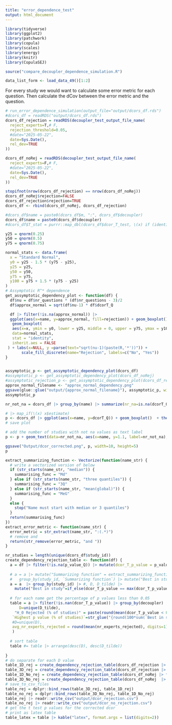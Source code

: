 ```yaml
---
title: "error_dependence_test"
output: html_document
---
```


```r
library(tidyverse)
library(ggplot2)
library(patchwork)
library(copula)
library(scales)
library(energy)
library(knitr)
library(CopulaSEJ)

source("compare_decoupler_dependence_simulation.R")

data_list_form <- load_data_49()[1:2]


```
For every study we would want to calculate some error metric for each question. Then calculate the dCov between the error metric and the question. 
```r
# run_error_dependence_simulation(output_file="output/dcors_df.rds")
#dcors_df = readRDS("output/dcors_df.rds")
dcors_df_rejection = readRDS(decoupler_test_output_file_name(
  reject_experts=T,# F,
  rejection_threshold=0.05,
  #date="2025-05-22",
  date=Sys.Date(),
  rel_dev=TRUE
))

dcors_df_noRej = readRDS(decoupler_test_output_file_name(
  reject_experts=F,# F,
  #date="2025-05-22",
  date=Sys.Date(),
  rel_dev=TRUE
))

stopifnot(nrow(dcors_df_rejection) == nrow(dcors_df_noRej))
dcors_df_noRej$rejection=FALSE
dcors_df_rejection$rejection=TRUE
dcors_df <- rbind(dcors_df_noRej, dcors_df_rejection)

#dcors_df$name = paste0(dcors_df$m, ":", dcors_df$decoupler)
dcors_df$name = paste0(dcors_df$decoupler)
#dcors_df$T_stat = purrr::map_dbl(dcors_df$dcor_T_test, \(x) if (identical(x, NA)) NA else  x$statistic)
```
```r
y25 = qnorm(0.25)
y50 = qnorm(0.5)
y75 = qnorm(0.75)

normal_stats <- data.frame(
  x = "Standard Normal",
  y0 = y25 - 1.5 * (y75 - y25),
  y25 = y25,
  y50 = y50,
  y75 = y75,
  y100 = y75 + 1.5 * (y75 - y25)
)
# Assymptotic R^* dependence
get_assymptotic_dependency_plot <- function(df) {
  df$nu = df$nr_questions * (df$nr_questions - 3)/2
  df$approx_normal = sqrt(df$nu-1) * df$dcorT_Q

  df |> filter(!is.na(approx_normal)) |> 
  ggplot(aes(x=name, y=approx_normal, fill=rejection)) + geom_boxplot()  + theme(axis.text.x = element_text(angle = 45, hjust = 1)) + 
   geom_boxplot(
   aes(x=x, ymin = y0, lower = y25, middle = 0, upper = y75, ymax = y100),
   data=normal_stats,
   stat = "identity",
   inherit.aes = FALSE
 ) + labs(x=NULL, y =parse(text="sqrt(nu-1)(paste(R,'*'))")) +
       scale_fill_discrete(name="Rejection", labels=c("No", "Yes")) 
}


assymptotic_p <- get_assymptotic_dependency_plot(dcors_df)
#assymptotic_p <- get_assymptotic_dependency_plot(dcors_df_noRej)
#assymptotic_rejection_p <- get_assymptotic_dependency_plot(dcors_df_rejection)
approx_normal_filename <- "approx_normal_dependency.png"
ggsave(glue::glue("output/{approx_normal_filename}"), assymptotic_p, width=10, height=5)
assymptotic_p
```

```r

nr_not_na = dcors_df |> group_by(name) |> summarize(nr_na=is.na(dcorT_Q) %>% sum(), nr_not_na = (!is.na(dcorT_Q)) %>% sum())

# |> map_if(\(x) x$estimate)
p <- dcors_df |> ggplot(aes(x=name, y=dcorT_Q)) + geom_boxplot()  + theme(axis.text.x = element_text(angle = 45, hjust = 1)) + xlab(NULL)  + theme(plot.margin = margin(20, 10, 10, 20)) 
# save plot

# add the number of studies with not na values as text label
p <- p + geom_text(data=nr_not_na, aes(x=name, y=1.1, label=nr_not_na), vjust=0, hjust=0.4) +  coord_cartesian(ylim = c(-0.5, 0.99), clip = 'off') 

ggsave("Output/dcor_corrected.png", p, width=10, height=5)
p
```
```r
extract_summarizing_function <- Vectorize(function(name_str) {
  # write a vectorized version of below
  if (str_starts(name_str, "median")) {
    summarising_func = "Md"
  } else if (str_starts(name_str, "three quantiles")) {
    summarising_func = "3Q"
  } else if (str_starts(name_str, "mean(global)")) {
    summarising_func = "MeG"
  }
  else {
    stop("Name must start with median or 3 quantiles")
  }
  return(summarising_func)
})
extract_error_metric <- function(name_str) {
  error_metric = str_extract(name_str, ":(.*)")
  # remove and
  return(str_remove(error_metric, "and "))
}

nr_studies = length(unique(dcors_df$study_id))
create_dependency_rejection_table <- function(df) {
  a = df |> filter(!is.na(p_value_Q)) |> mutate(dcor_T_p_value = p_value_Q)
  
  # a = a |> mutate("Summarizing function" = extract_summarizing_function(name), "Error metric" =extract_error_metric(name)) |> 
  #   group_by(study_id, `Summarizing function`) |> mutate("Best in study"=if_else(dcorT == min(dcorT), T,F)) |> ungroup()
  a = a  |> group_by(study_id) |> #, D, D_tilde) |> 
    mutate("Best in study"=if_else(dcor_T_p_value == max(dcor_T_p_value), T,F)) |> ungroup()
  
  # for each name get the percentage of p values less than 0.05
  table = a |> filter(!is.nan(dcor_T_p_value)) |> group_by(decoupler) |> summarize(
      D=unique(D_tilde),
    "H_0 Rejected (% of studies)" = paste(round(mean(dcor_T_p_value < 0.05)*100), "%", sep=""),
   `Highest p value (% of studies)`=str_glue("{round(100*sum(`Best in study`)/nr_studies, digits=0)}%"),
   #D=unique(D),
   avg_nr_experts_rejected = round(mean(nr_experts_rejected), digits=1)
   )
  
  # sort table
  table #= table |> arrange(desc(D), desc(D_tilde))
  
}
# do separate for each D value
table_1D_rej = create_dependency_rejection_table(dcors_df_rejection |> filter(D_tilde==1))
table_3D_rej = create_dependency_rejection_table(dcors_df_rejection |> filter(D_tilde==3))
table_1D_No_rej = create_dependency_rejection_table(dcors_df_noRej |> filter(D_tilde==1))
table_3D_No_rej = create_dependency_rejection_table(dcors_df_noRej  |> filter(D_tilde==3))
# save_to_csv_files
table_rej = dplyr::bind_rows(table_3D_rej, table_1D_rej)
table_no_rej = dplyr::bind_rows(table_3D_No_rej, table_1D_No_rej)
table_rej |> readr::write_csv("output/dcor_rejection.csv")
table_no_rej |> readr::write_csv("output/dcor_no_rejection.csv")
# get the t test p values for the corrected dcor
# print as latex table
table_latex = table |> kable("latex", format.args = list(digits=2))
```

